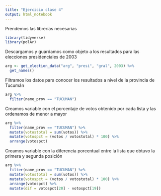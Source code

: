 ```yaml
---
title: "Ejercicio clase 4"
output: html_notebook
---
```

Prendemos las librerías necesarias
```r
library(tidyverse)
library(polAr)
```
Descargamos y guardamos como objeto a los resultados para las elecciones presidenciales de 2003
```r
arg <- get_election_data("arg", "presi", "gral", 2003) %>% 
  get_names()
```
Filtramos los datos para conocer los resultados a nivel de la provincia de Tucumán
```r
arg %>% 
  filter(name_prov == "TUCUMAN")
```
Creamos variable con el porcentaje de votos obtenido por cada lista y las ordenamos de menor a mayor
```r
arg %>% 
  filter(name_prov == "TUCUMAN") %>% 
  mutate(votostotal = sum(votos)) %>%  
  mutate(votospct = (votos / votostotal) * 100) %>% 
  arrange(votospct)
```
Creamos variable con la diferencia porcentual entre la lista que obtuvo la primera y segunda posición
```r
arg %>% 
  filter(name_prov == "TUCUMAN") %>% 
  mutate(votostotal = sum(votos)) %>%  
  mutate(votospct = (votos / votostotal) * 100) %>% 
  arrange(votospct) %>% 
  mutate(dif = votospct[20] - votospct[19])
```

